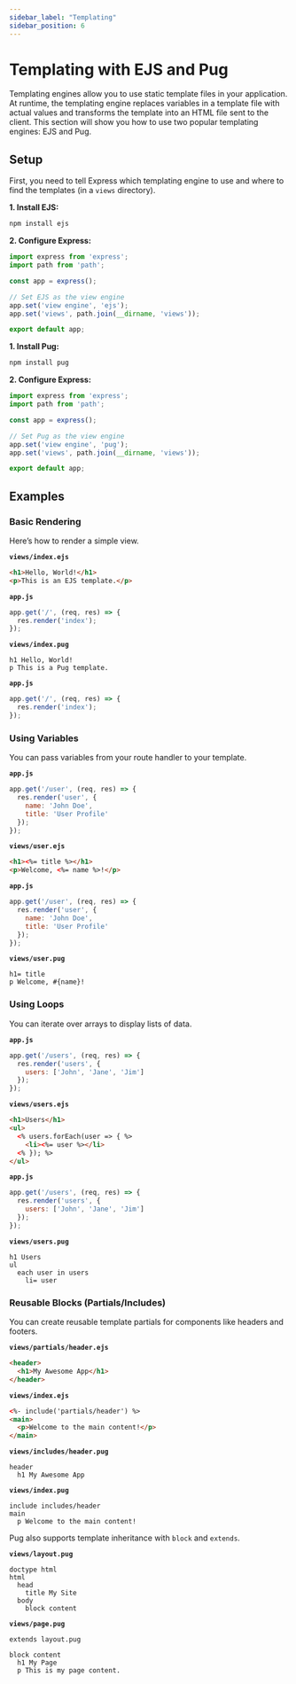```yaml
---
sidebar_label: "Templating"
sidebar_position: 6
---
```



# Templating with EJS and Pug

Templating engines allow you to use static template files in your application. At runtime, the templating engine replaces variables in a template file with actual values and transforms the template into an HTML file sent to the client. This section will show you how to use two popular templating engines: EJS and Pug.

## Setup

First, you need to tell Express which templating engine to use and where to find the templates (in a `views` directory).

<Tabs>
<TabItem value="ejs" label="EJS">

**1. Install EJS:**
```bash
npm install ejs
```

**2. Configure Express:**
```javascript
import express from 'express';
import path from 'path';

const app = express();

// Set EJS as the view engine
app.set('view engine', 'ejs');
app.set('views', path.join(__dirname, 'views'));

export default app;
```

</TabItem>
<TabItem value="pug" label="Pug">

**1. Install Pug:**
```bash
npm install pug
```

**2. Configure Express:**
```javascript
import express from 'express';
import path from 'path';

const app = express();

// Set Pug as the view engine
app.set('view engine', 'pug');
app.set('views', path.join(__dirname, 'views'));

export default app;
```

</TabItem>
</Tabs>

## Examples

### Basic Rendering

Here’s how to render a simple view.

<Tabs>
<TabItem value="ejs" label="EJS">

**`views/index.ejs`**
```html
<h1>Hello, World!</h1>
<p>This is an EJS template.</p>
```

**`app.js`**
```javascript
app.get('/', (req, res) => {
  res.render('index');
});
```

</TabItem>
<TabItem value="pug" label="Pug">

**`views/index.pug`**
```pug
h1 Hello, World!
p This is a Pug template.
```

**`app.js`**
```javascript
app.get('/', (req, res) => {
  res.render('index');
});
```

</TabItem>
</Tabs>

### Using Variables

You can pass variables from your route handler to your template.

<Tabs>
<TabItem value="ejs" label="EJS">

**`app.js`**
```javascript
app.get('/user', (req, res) => {
  res.render('user', {
    name: 'John Doe',
    title: 'User Profile'
  });
});
```

**`views/user.ejs`**
```html
<h1><%= title %></h1>
<p>Welcome, <%= name %>!</p>
```

</TabItem>
<TabItem value="pug" label="Pug">

**`app.js`**
```javascript
app.get('/user', (req, res) => {
  res.render('user', {
    name: 'John Doe',
    title: 'User Profile'
  });
});
```

**`views/user.pug`**
```pug
h1= title
p Welcome, #{name}!
```

</TabItem>
</Tabs>

### Using Loops

You can iterate over arrays to display lists of data.

<Tabs>
<TabItem value="ejs" label="EJS">

**`app.js`**
```javascript
app.get('/users', (req, res) => {
  res.render('users', {
    users: ['John', 'Jane', 'Jim']
  });
});
```

**`views/users.ejs`**
```html
<h1>Users</h1>
<ul>
  <% users.forEach(user => { %>
    <li><%= user %></li>
  <% }); %>
</ul>
```

</TabItem>
<TabItem value="pug" label="Pug">

**`app.js`**
```javascript
app.get('/users', (req, res) => {
  res.render('users', {
    users: ['John', 'Jane', 'Jim']
  });
});
```

**`views/users.pug`**
```pug
h1 Users
ul
  each user in users
    li= user
```

</TabItem>
</Tabs>

### Reusable Blocks (Partials/Includes)

You can create reusable template partials for components like headers and footers.

<Tabs>
<TabItem value="ejs" label="EJS">

**`views/partials/header.ejs`**
```html
<header>
  <h1>My Awesome App</h1>
</header>
```

**`views/index.ejs`**
```html
<%- include('partials/header') %>
<main>
  <p>Welcome to the main content!</p>
</main>
```

</TabItem>
<TabItem value="pug" label="Pug">

**`views/includes/header.pug`**
```pug
header
  h1 My Awesome App
```

**`views/index.pug`**
```pug
include includes/header
main
  p Welcome to the main content!
```

Pug also supports template inheritance with `block` and `extends`.

**`views/layout.pug`**
```pug
doctype html
html
  head
    title My Site
  body
    block content
```

**`views/page.pug`**
```pug
extends layout.pug

block content
  h1 My Page
  p This is my page content.
```

</TabItem>
</Tabs>
